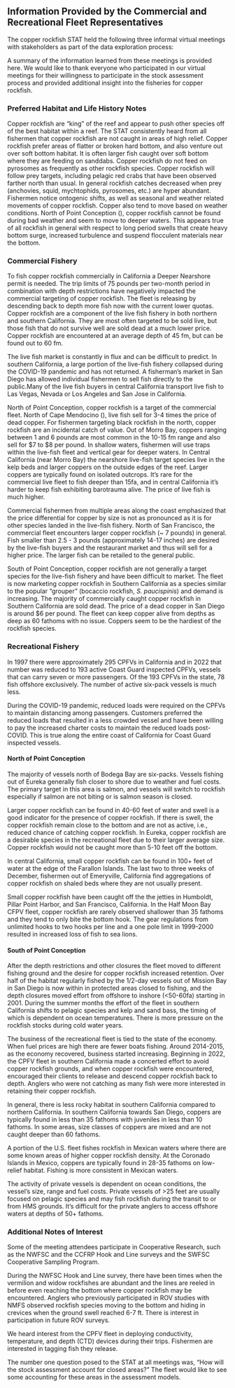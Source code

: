 ## Information Provided by the Commercial and Recreational Fleet Representatives


The copper rockfish STAT held the following three informal virtual meetings with stakeholders as part of the data exploration process:

\begin{enumerate}

  \item Copper Rockfish and the Commercial Fisheries on January 10, 2023 (24 attendees)
  \item Copper Rockfish and the Recreational Fishery South of Point Conception on January 23, 2023 (17 attendees)
  \item Copper Rockfish and the Recreational Fishery North of Point Conception on January 30, 2023 (19 attendees)
  
\end{enumerate}


A summary of the information learned from these meetings is provided here. We would like to thank everyone who participated in our virtual meetings for their willingness to participate in the stock assessment process and provided additional insight into the fisheries for copper rockfish.

### Preferred Habitat and Life History Notes

Copper rockfish are "king" of the reef and appear to push other species off of the best habitat within a reef. The STAT consistently heard from all fishermen that copper rockfish are not caught in areas of high relief. Copper rockfish prefer areas of flatter or broken hard bottom, and also venture out over soft bottom habitat. It is often larger fish caught over soft bottom where they are feeding on sanddabs. Copper rockfish do not feed on pyrosomes as frequently as other rockfish species.  Copper rockfish will follow prey targets, including pelagic red crabs that have been observed farther north than usual. In general rockfish catches decreased when prey (anchovies, squid, mychtophids, pyrosomes, etc.) are hyper abundant. Fishermen notice ontogenic shifts, as well as seasonal and weather related movements of copper rockfish. Copper also tend to move based on weather conditions. North of Point Conception (\PtC), copper rockfish cannot be found during bad weather and seem to move to deeper waters. This appears true of all rockfish in general with respect to long period swells that create heavy bottom surge, increased turbulence and suspend flocculent materials near the bottom. 

### Commercial Fishery

To fish copper rockfish commercially in California a Deeper Nearshore permit is needed.  The trip limits of 75 pounds per two-month period in combination with depth restrictions have negatively impacted the commercial targeting of copper rockfish. The fleet is releasing by descending back to depth more fish now with the current lower quotas. Copper rockfish are a component of the live fish fishery in both northern and southern California. They are most often targeted to be sold live, but those fish that do not survive well are sold dead at a much lower price. 
Copper rockfish are encountered at an average depth of 45 fm, but can be found out to 60 fm. 

The live fish market is constantly in flux and can be difficult to predict. In southern California, a large portion of the live-fish fishery collapsed during the COVID-19 pandemic and has not returned. A fisherman's market in San Diego has allowed individual fishermen to sell fish directly to the public.Many of the live fish buyers in central California transport live fish to Las Vegas, Nevada or Los Angeles and San Jose in California. 

North of Point Conception, copper rockfish is a target of the commercial fleet. North of Cape Mendocino (\CapeM), live fish sell for 3-4 times the price of dead copper. For fishermen targeting black rockfish in the north, copper rockfish are an incidental catch of value.  Out of Morro Bay, coppers ranging between 1 and 6 pounds are most common in the 10-15 fm range and also sell for $7 to $8 per pound. In shallow waters, fishermen will use traps within the live-fish fleet and vertical gear for deeper waters. In Central California (near Morro Bay) the nearshore live-fish target species live in the kelp beds and larger coppers on the outside edges of the reef. Larger coppers are typically found on isolated outcrops. It's rare for the commercial live fleet to fish deeper than 15fa, and in central California it's harder to keep fish exhibiting barotrauma alive. The price of live fish is much higher.

Commercial fishermen from multiple areas along the coast emphasized that the price differential for copper by size is not as pronounced as it is for other species landed in the live-fish fishery. North of San Francisco, the commercial fleet encounters larger copper rockfish (~ 7 pounds) in general.  Fish smaller than 2.5 - 3 pounds (approximately 14-17 inches) are desired by the live-fish buyers and the restaurant market and thus will sell for a higher price. The larger fish can be retailed to the general public.

South of Point Conception, copper rockfish are not generally a target species for the live-fish fishery and have been difficult to market. The fleet is now marketing copper rockfish in Southern California as a species similar to the popular "grouper" (bocaccio rockfish, *S. paucispinis*) and demand is increasing. The majority of commercially caught copper rockfish in Southern California are sold dead.  The price of a dead copper in San Diego is around $6 per pound. The fleet can keep copper alive from depths as deep as 60 fathoms with no issue. Coppers seem to be the hardiest of the rockfish species. 


### Recreational Fishery

In 1997 there were approximately 295 CPFVs in California and in 2022 that number was reduced to 193 active Coast Guard inspected CPFVs, vessels that can carry seven or more passengers. Of the 193 CPFVs in the state, 78 fish offshore exclusively. The number of active six-pack vessels is much less.

During the COVID-19 pandemic, reduced loads were required on the CPFVs to maintain distancing among passengers. Customers preferred the reduced loads that resulted in a less crowded vessel and have been willing to pay the increased charter costs to maintain the reduced loads post-COVID. This is true along the entire coast of California for Coast Guard inspected vessels.

#### North of Point Conception

The majority of vessels north of Bodega Bay are six-packs. Vessels fishing out of Eureka generally fish closer to shore due to weather and fuel costs. The primary target in this area is salmon, and vessels will switch to rockfish especially if salmon are not biting or is salmon season is closed.

Larger copper rockfish can be found in 40-60 feet of water and swell is a good indicator for the presence of copper rockfish. If there is swell, the copper rockfish remain close to the bottom and are not as active, i.e., reduced chance of catching copper rockfish.  In Eureka, copper rockfish are a desirable species in the recreational fleet due to their larger average size. Copper rockfish would not be caught more than 5-10 feet off the bottom. 

In central California, small copper rockfish can be found in 100+ feet of water at the edge of the Farallon Islands. The last two to three weeks of December, fishermen out of Emeryville, California find aggregations of copper rockfish on shaled beds where they are not usually present.

Small copper rockfish have been caught off the the jetties in Humboldt, Pillar Point Harbor, and San Francisco, California. In the Half Moon Bay CFPV fleet, copper rockfish are rarely observed shallower than 35 fathoms and they tend to only bite the bottom hook. The gear regulations from unlimited hooks to two hooks per line and a one pole limit in 1999-2000 resulted in increased loss of fish to sea lions. 

#### South of Point Conception

After the depth restrictions and other closures the fleet moved to different fishing ground and the desire for copper rockfish increased retention. Over half of the habitat regularly fished by the 1/2-day vessels out of Mission Bay in San Diego is now within in protected areas closed to fishing, and the depth closures moved effort from offshore to inshore (<50-60fa) starting in 2001. During the summer months the effort of the fleet in southern California shifts to pelagic species and kelp and sand bass, the timing of which is dependent on ocean temperatures. There is more pressure on the rockfish stocks during cold water years.

The business of the recreational fleet is tied to the state of the economy. When fuel prices are high there are fewer boats fishing. Around 2014-2015, as the economy recovered, business started increasing.  Beginning in 2022, the CPFV fleet in southern California made a concerted effort to avoid copper rockfish grounds, and when copper rockfish were encountered, encouraged their clients to release and descend copper rockfish back to depth. Anglers who were not catching as many fish were more interested in retaining their copper rockfish.

In general, there is less rocky habitat in southern California compared to northern California. In southern California towards San Diego, coppers are typically found in less than 35 fathoms with juveniles in less than 10 fathoms. In some areas, size classes of coppers are mixed and are not caught deeper than 60 fathoms.

A portion of the U.S. fleet fishes rockfish in Mexican waters where there are some known areas of higher copper rockfish density. At the Coronado Islands in Mexico, coppers are typically found in 28-35 fathoms on low-relief habitat. Fishing is more consistent in Mexican waters.

The activity of private vessels is dependent on ocean conditions, the vessel's size, range and fuel costs. Private vessels of >25 feet are usually focused on pelagic species and may fish rockfish during the transit to or from HMS grounds.  It's difficult for the private anglers to access offshore waters at depths of 50+ fathoms.



### Additional Notes of Interest

Some of the meeting attendees participate in Cooperative Research, such as the NWFSC and the CCFRP Hook and Line surveys and the SWFSC Cooperative Sampling Program.

During the NWFSC Hook and Line survey, there have been times when the vermilion and widow rockfishes are abundant and the lines are reeled in before even reaching the bottom where copper rockfish may be encountered. Anglers who previously participated in ROV studies with NMFS observed rockfish species moving to the bottom and hiding in crevices when the ground swell reached 6-7 ft. There is interest in participation in future ROV surveys.  

We heard interest from the CPFV fleet in deploying conductivity, temperature, and depth (CTD) devices during their trips. Fishermen are interested in tagging fish they release.

The number one question posed to the STAT at all meetings was, "How will the stock assessment account for closed areas?" The fleet would like to see some accounting for these areas in the assessment models.